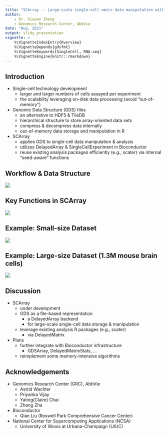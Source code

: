 ```yaml
---
title: "SCArray -- Large-scale single-cell omics data manipulation with GDS files"
author:
    - Dr. Xiuwen Zheng
    - Genomics Research Center, AbbVie
date: "Aug, 2021"
output: slidy_presentation
vignette: >
    %\VignetteIndexEntry{Overview}
    %\VignetteDepends{gdsfmt}
    %\VignetteKeywords{SingleCell, RNA-seq}
    %\VignetteEngine{knitr::rmarkdown}
---
```


## Introduction

- Single-cell technology development
    * larger and larger numbers of cells assayed per experiment
    * the scalability leveraging on-disk data processing (avoid "out-of-memory")
- Genomic Data Structure (GDS) files
    * an alternative to HDF5 & TileDB
    * hierarchical structure to store array-oriented data sets
    * compress & decompress data internally
    * out-of-memory data storage and manipulation in R
- SCArray
    * applies GDS to single-cell data manipulation & analysis
    * utilizes DelayedArray & SingleCellExperiment in Bioconductor
    * reuse existing analysis packages efficiently (e.g., scater) via internal "seed-aware" functions


## Workflow & Data Structure

![](Fig_DataStruct.svg)


## Key Functions in SCArray

![](Fig_KeyFunction.svg)


## Example: Small-size Dataset

![](Fig_SmallDataset.svg)


## Example: Large-size Dataset (1.3M mouse brain cells)

![](Fig_LargeDataset.svg)


## Discussion

* SCArray
  - under development
  - GDS as a file-based representation
    - a DelayedArray backend
    - for large-scale single-cell data storage & manipulation
  - leverage existing analysis R packages (e.g., scater)
    - via DelayedMatrix
* Plans
  - further integrate with Bioconductor infrastructure
    - GDSArray, DelayedMatrixStats, ...
  - reimplement some memory-intensive algorithms


## Acknowledgements

* Genomics Research Center (GRC), AbbVie
  - Astrid Wachter
  - Priyanka Vijay
  - Yating(Claire) Chai
  - Zheng Zha

* Bioconductor
  - Qian Liu (Roswell Park Comprehensive Cancer Center)

* National Center for Supercomputing Applications (NCSA)
  - University of Illinois at Urbana-Champaign (UIUC)
